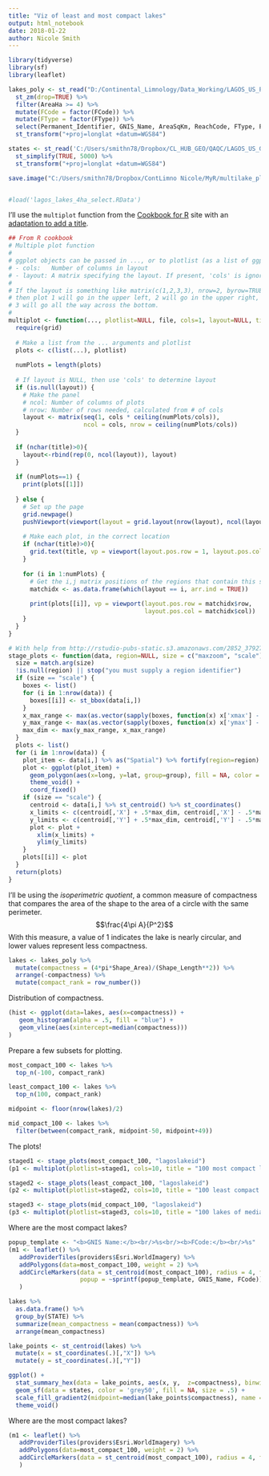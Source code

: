 ```yaml
---
title: "Viz of least and most compact lakes"
output: html_notebook
date: 2018-01-22
author: Nicole Smith
---
```

```r
library(tidyverse)
library(sf)
library(leaflet)

lakes_poly <- st_read("D:/Continental_Limnology/Data_Working/LAGOS_US_Predecessors.gdb", "NHDWaterbody_LAGOS", stringsAsFactors = FALSE) %>%
  st_zm(drop=TRUE) %>%
  filter(AreaHa >= 4) %>%
  mutate(FCode = factor(FCode)) %>%
  mutate(FType = factor(FType)) %>%
  select(Permanent_Identifier, GNIS_Name, AreaSqKm, ReachCode, FType, FCode, STATE, lagoslakeid, Shape_Area, Shape_Length) %>%
  st_transform("+proj=longlat +datum=WGS84")

states <- st_read('C:/Users/smithn78/Dropbox/CL_HUB_GEO/QAQC/LAGOS_US_GIS_Data_v0.2.gdb','STATE') %>%
  st_simplify(TRUE, 5000) %>%
  st_transform("+proj=longlat +datum=WGS84")

save.image("C:/Users/smithn78/Dropbox/ContLimno Nicole/MyR/multilake_plots/compactness.RData")


#load('lagos_lakes_4ha_select.RData')
```

I'll use the `multiplot` function from the [Cookbook for R](http://www.cookbook-r.com/Graphs/Multiple_graphs_on_one_page_(ggplot2)/) site with an [adaptation to add a title](http://www.guru-gis.net/multiplot-function-for-ggplot/).
```r
## From R cookbook
# Multiple plot function
#
# ggplot objects can be passed in ..., or to plotlist (as a list of ggplot objects)
# - cols:   Number of columns in layout
# - layout: A matrix specifying the layout. If present, 'cols' is ignored.
#
# If the layout is something like matrix(c(1,2,3,3), nrow=2, byrow=TRUE),
# then plot 1 will go in the upper left, 2 will go in the upper right, and
# 3 will go all the way across the bottom.
#
multiplot <- function(..., plotlist=NULL, file, cols=1, layout=NULL, title="") {
  require(grid)
 
  # Make a list from the ... arguments and plotlist
  plots <- c(list(...), plotlist)
 
  numPlots = length(plots)
 
  # If layout is NULL, then use 'cols' to determine layout
  if (is.null(layout)) {
    # Make the panel
    # ncol: Number of columns of plots
    # nrow: Number of rows needed, calculated from # of cols
    layout <- matrix(seq(1, cols * ceiling(numPlots/cols)),
                     ncol = cols, nrow = ceiling(numPlots/cols))
  }
 
  if (nchar(title)>0){
    layout<-rbind(rep(0, ncol(layout)), layout)
  }
 
  if (numPlots==1) {
    print(plots[[1]])
 
  } else {
    # Set up the page
    grid.newpage()
    pushViewport(viewport(layout = grid.layout(nrow(layout), ncol(layout), heights =if(nchar(title)>0){unit(c(0.5, rep(5,nrow(layout)-1)), "null")}else{unit(c(rep(5, nrow(layout))), "null")} )))
 
    # Make each plot, in the correct location
    if (nchar(title)>0){
      grid.text(title, vp = viewport(layout.pos.row = 1, layout.pos.col = 1:ncol(layout)))
    }
 
    for (i in 1:numPlots) {
      # Get the i,j matrix positions of the regions that contain this subplot
      matchidx <- as.data.frame(which(layout == i, arr.ind = TRUE))
 
      print(plots[[i]], vp = viewport(layout.pos.row = matchidx$row,
                                      layout.pos.col = matchidx$col))
    }
  }
}

# With help from http://rstudio-pubs-static.s3.amazonaws.com/2852_379274d7c5734f979e106dcf019ec46c.html
stage_plots <- function(data, region=NULL, size = c("maxzoom", "scale")) {
  size = match.arg(size)
  !is.null(region) || stop("you must supply a region identifier")
  if (size == "scale") {
    boxes <- list()
    for (i in 1:nrow(data)) {
      boxes[[i]] <- st_bbox(data[i,])
    }
    x_max_range <- max(as.vector(sapply(boxes, function(x) x['xmax'] - x['xmin'])))
    y_max_range <- max(as.vector(sapply(boxes, function(x) x['ymax'] - x['ymin'])))
    max_dim <- max(y_max_range, x_max_range)
  }
  plots <- list()
  for (i in 1:nrow(data)) {
    plot_item <- data[i,] %>% as("Spatial") %>% fortify(region=region)
    plot <- ggplot(plot_item) + 
      geom_polygon(aes(x=long, y=lat, group=group), fill = NA, color = 'black') +
      theme_void() +
      coord_fixed()
    if (size == "scale") {
      centroid <- data[i,] %>% st_centroid() %>% st_coordinates()
      x_limits <- c(centroid[,'X'] + .5*max_dim, centroid[,'X'] - .5*max_dim)
      y_limits <- c(centroid[,'Y'] + .5*max_dim, centroid[,'Y'] - .5*max_dim)
      plot <- plot +
        xlim(x_limits) + 
        ylim(y_limits)
    }
    plots[[i]] <- plot
  }
  return(plots)
}

```

I'll be using the *isoperimetric quotient*, a common measure of compactness that compares the area of the shape to the area of a circle with the same perimeter. $$\frac{4\pi A}{P^2}$$With this measure, a value of 1 indicates the lake is nearly circular, and lower values represent less compactness.
```r
lakes <- lakes_poly %>%
  mutate(compactness = (4*pi*Shape_Area)/(Shape_Length**2)) %>%
  arrange(-compactness) %>%
  mutate(compact_rank = row_number())
```

Distribution of compactness.

```r
(hist <- ggplot(data=lakes, aes(x=compactness)) +
   geom_histogram(alpha = .5, fill = "blue") +
   geom_vline(aes(xintercept=median(compactness)))
)
```
Prepare a few subsets for plotting.
```r
most_compact_100 <- lakes %>%
  top_n(-100, compact_rank)

least_compact_100 <- lakes %>%
  top_n(100, compact_rank)

midpoint <- floor(nrow(lakes)/2)

mid_compact_100 <- lakes %>%
  filter(between(compact_rank, midpoint-50, midpoint+49))
```

The plots!
```r
staged1 <- stage_plots(most_compact_100, "lagoslakeid")
(p1 <- multiplot(plotlist=staged1, cols=10, title = "100 most compact lakes in LAGOS (4ha+)"))
```


```r
staged2 <- stage_plots(least_compact_100, "lagoslakeid")
(p2 <- multiplot(plotlist=staged2, cols=10, title = "100 least compact lakes in LAGOS (4ha+)"))
```

```r
staged3 <- stage_plots(mid_compact_100, "lagoslakeid")
(p3 <- multiplot(plotlist=staged3, cols=10, title = "100 lakes of median compactness in LAGOS (4ha+)"))
```

Where are the most compact lakes?
```r

popup_template <- "<b>GNIS Name:</b><br/>%s<br/><b>FCode:</b><br/>%s"
(m1 <- leaflet() %>%
   addProviderTiles(providers$Esri.WorldImagery) %>%
   addPolygons(data=most_compact_100, weight = 2) %>%
   addCircleMarkers(data = st_centroid(most_compact_100), radius = 4, fillOpacity = 1, stroke = FALSE,
                    popup = ~sprintf(popup_template, GNIS_Name, FCode))
   )
```

```r
lakes %>% 
  as.data.frame() %>%
  group_by(STATE) %>% 
  summarize(mean_compactness = mean(compactness)) %>% 
  arrange(mean_compactness)
```
```r
lake_points <- st_centroid(lakes) %>%
  mutate(x = st_coordinates(.)[,"X"]) %>%
  mutate(y = st_coordinates(.)[,"Y"])

ggplot() +
  stat_summary_hex(data = lake_points, aes(x, y,  z=compactness), binwidth = c(.6, .6)) +
  geom_sf(data = states, color = 'grey50', fill = NA, size = .5) +
  scale_fill_gradient2(midpoint=median(lake_points$compactness), name = "compactness") +
  theme_void()

```


Where are the most compact lakes?
```r
(m1 <- leaflet() %>%
   addProviderTiles(providers$Esri.WorldImagery) %>%
   addPolygons(data=most_compact_100, weight = 2) %>%
   addCircleMarkers(data = st_centroid(most_compact_100), radius = 4, fillOpacity = 1, stroke = FALSE)
   )
```

